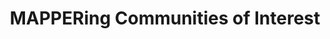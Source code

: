 ---
title: 'MAPPERing Communities of Interest'
publishedAt: '2021-08-25'
summary: 'Summary about the MAPPER project.'
---